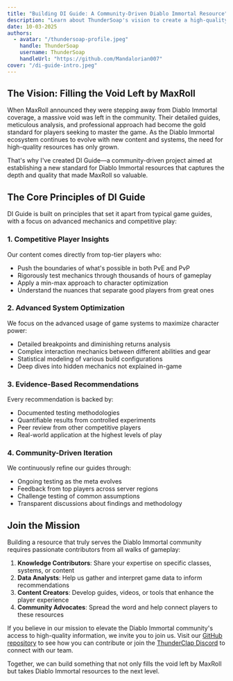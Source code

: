 ```yaml
---
title: "Building DI Guide: A Community-Driven Diablo Immortal Resource"
description: "Learn about ThunderSoap's vision to create a high-quality, comprehensive Diablo Immortal guide resource inspired by the legacy of MaxRoll."
date: 10-03-2025
authors:
  - avatar: "/thundersoap-profile.jpeg"
    handle: ThunderSoap
    username: ThunderSoap
    handleUrl: "https://github.com/Mandalorian007"
cover: "/di-guide-intro.jpeg"
---
```


## The Vision: Filling the Void Left by MaxRoll

When MaxRoll announced they were stepping away from Diablo Immortal coverage, a massive void was left in the community. Their detailed guides, meticulous analysis, and professional approach had become the gold standard for players seeking to master the game. As the Diablo Immortal ecosystem continues to evolve with new content and systems, the need for high-quality resources has only grown.

That's why I've created DI Guide—a community-driven project aimed at establishing a new standard for Diablo Immortal resources that captures the depth and quality that made MaxRoll so valuable.

## The Core Principles of DI Guide

DI Guide is built on principles that set it apart from typical game guides, with a focus on advanced mechanics and competitive play:

### 1. Competitive Player Insights

Our content comes directly from top-tier players who:
- Push the boundaries of what's possible in both PvE and PvP
- Rigorously test mechanics through thousands of hours of gameplay
- Apply a min-max approach to character optimization
- Understand the nuances that separate good players from great ones

### 2. Advanced System Optimization

We focus on the advanced usage of game systems to maximize character power:
- Detailed breakpoints and diminishing returns analysis
- Complex interaction mechanics between different abilities and gear
- Statistical modeling of various build configurations
- Deep dives into hidden mechanics not explained in-game

### 3. Evidence-Based Recommendations

Every recommendation is backed by:
- Documented testing methodologies
- Quantifiable results from controlled experiments
- Peer review from other competitive players
- Real-world application at the highest levels of play

### 4. Community-Driven Iteration

We continuously refine our guides through:
- Ongoing testing as the meta evolves
- Feedback from top players across server regions
- Challenge testing of common assumptions
- Transparent discussions about findings and methodology

## Join the Mission

Building a resource that truly serves the Diablo Immortal community requires passionate contributors from all walks of gameplay:

1. **Knowledge Contributors**: Share your expertise on specific classes, systems, or content
2. **Data Analysts**: Help us gather and interpret game data to inform recommendations
3. **Content Creators**: Develop guides, videos, or tools that enhance the player experience
4. **Community Advocates**: Spread the word and help connect players to these resources

If you believe in our mission to elevate the Diablo Immortal community's access to high-quality information, we invite you to join us. Visit our [GitHub repository](https://github.com/Mandalorian007/di-guide) to see how you can contribute or join the [ThunderClap Discord](https://discord.gg/thunderclap) to connect with our team.

Together, we can build something that not only fills the void left by MaxRoll but takes Diablo Immortal resources to the next level.